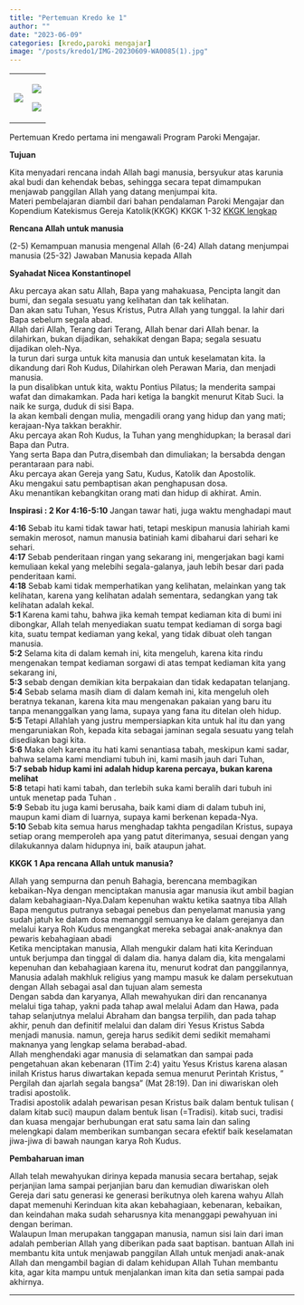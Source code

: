 ```yaml
---
title: "Pertemuan Kredo ke 1"
author: ""
date: "2023-06-09"
categories: [kredo,paroki mengajar]
image: "/posts/kredo1/IMG-20230609-WA0085(1).jpg"
---
```


+-----------------------------------------------+-----------------------------------------------+
| ![](/posts/kredo1/IMG-20230609-WA0089(1).jpg) | ![](/posts/kredo1/IMG-20230609-WA0079(1).jpg) |
|                                               |                                               |
|                                               | ![](/posts/kredo1/IMG-20230609-WA0085(1).jpg) |
+-----------------------------------------------+-----------------------------------------------+

Pertemuan Kredo pertama ini mengawali Program Paroki Mengajar. 

**Tujuan**

Kita menyadari rencana indah Allah bagi manusia, bersyukur atas karunia akal budi dan kehendak bebas, sehingga secara tepat dimampukan menjawab panggilan Allah yang datang menjumpai kita.\
Materi pembelajaran diambil dari bahan pendalaman Paroki Mengajar dan Kopendium Katekismus Gereja Katolik(KKGK) KKGK 1-32 [KKGK lengkap](/posts/KompendiumKatekismus.pdf)

**Rencana Allah untuk manusia**

(2-5) Kemampuan manusia mengenal Allah (6-24) Allah datang menjumpai manusia (25-32) Jawaban Manusia kepada Allah

**Syahadat Nicea Konstantinopel**

Aku percaya akan satu Allah, Bapa yang mahakuasa, Pencipta langit dan bumi, dan segala sesuatu yang kelihatan dan tak kelihatan.\
Dan akan satu Tuhan, Yesus Kristus, Putra Allah yang tunggal. Ia lahir dari Bapa sebelum segala abad.\
Allah dari Allah, Terang dari Terang, Allah benar dari Allah benar. Ia dilahirkan, bukan dijadikan, sehakikat dengan Bapa; segala sesuatu dijadikan oleh-Nya.\
Ia turun dari surga untuk kita manusia dan untuk keselamatan kita. Ia dikandung dari Roh Kudus, Dilahirkan oleh Perawan Maria, dan menjadi manusia.\
Ia pun disalibkan untuk kita, waktu Pontius Pilatus; Ia menderita sampai wafat dan dimakamkan. Pada hari ketiga Ia bangkit menurut Kitab Suci. Ia naik ke surga, duduk di sisi Bapa.\
Ia akan kembali dengan mulia, mengadili orang yang hidup dan yang mati; kerajaan-Nya takkan berakhir.\
Aku percaya akan Roh Kudus, Ia Tuhan yang menghidupkan; Ia berasal dari Bapa dan Putra.\
Yang serta Bapa dan Putra,disembah dan dimuliakan; Ia bersabda dengan perantaraan para nabi.\
Aku percaya akan Gereja yang Satu, Kudus, Katolik dan Apostolik.\
Aku mengakui satu pembaptisan akan penghapusan dosa.\
Aku menantikan kebangkitan orang mati dan hidup di akhirat. Amin.

**Inspirasi : 2 Kor 4:16-5:10** Jangan tawar hati, juga waktu menghadapi maut

**4:16** Sebab itu kami tidak tawar hati, tetapi meskipun manusia lahiriah kami semakin merosot, namun manusia batiniah kami dibaharui dari sehari ke sehari.\
**4:17** Sebab penderitaan ringan yang sekarang ini, mengerjakan bagi kami kemuliaan kekal yang melebihi segala-galanya, jauh lebih besar dari pada penderitaan kami.\
**4:18** Sebab kami tidak memperhatikan yang kelihatan, melainkan yang tak kelihatan, karena yang kelihatan adalah sementara, sedangkan yang tak kelihatan adalah kekal.\
**5:1** Karena kami tahu, bahwa jika kemah tempat kediaman kita di bumi ini dibongkar, Allah telah menyediakan suatu tempat kediaman di sorga bagi kita, suatu tempat kediaman yang kekal, yang tidak dibuat oleh tangan manusia.\
**5:2** Selama kita di dalam kemah ini, kita mengeluh, karena kita rindu mengenakan tempat kediaman sorgawi di atas tempat kediaman kita yang sekarang ini,\
**5:3** sebab dengan demikian kita berpakaian dan tidak kedapatan telanjang.\
**5:4** Sebab selama masih diam di dalam kemah ini, kita mengeluh oleh beratnya tekanan, karena kita mau mengenakan pakaian yang baru itu tanpa menanggalkan yang lama, supaya yang fana itu ditelan oleh hidup.\
**5:5** Tetapi Allahlah yang justru mempersiapkan kita untuk hal itu dan yang mengaruniakan Roh, kepada kita sebagai jaminan segala sesuatu yang telah disediakan bagi kita.\
**5:6** Maka oleh karena itu hati kami senantiasa tabah, meskipun kami sadar, bahwa selama kami mendiami tubuh ini, kami masih jauh dari Tuhan,\
**5:7 sebab hidup kami ini adalah hidup karena percaya, bukan karena melihat**\
**5:8** tetapi hati kami tabah, dan terlebih suka kami beralih dari tubuh ini untuk menetap pada Tuhan .\
**5:9** Sebab itu juga kami berusaha, baik kami diam di dalam tubuh ini, maupun kami diam di luarnya, supaya kami berkenan kepada-Nya.\
**5:10** Sebab kita semua harus menghadap takhta pengadilan Kristus, supaya setiap orang memperoleh apa yang patut diterimanya, sesuai dengan yang dilakukannya dalam hidupnya ini, baik ataupun jahat.

**KKGK 1 Apa rencana Allah untuk manusia?**

Allah yang sempurna dan penuh Bahagia, berencana membagikan kebaikan-Nya dengan menciptakan manusia agar manusia ikut ambil bagian dalam kebahagiaan-Nya.Dalam kepenuhan waktu ketika saatnya tiba Allah Bapa mengutus putranya sebagai penebus dan penyelamat manusia yang sudah jatuh ke dalam dosa memanggil semuanya ke dalam gerejanya dan melalui karya Roh Kudus mengangkat mereka sebagai anak-anaknya dan pewaris kebahagiaan abadi\
Ketika menciptakan manusia, Allah mengukir dalam hati kita Kerinduan untuk berjumpa dan tinggal di dalam dia. hanya dalam dia, kita mengalami kepenuhan dan kebahagiaan karena itu, menurut kodrat dan panggilannya, Manusia adalah makhluk religius yang mampu masuk ke dalam persekutuan dengan Allah sebagai asal dan tujuan alam semesta\
Dengan sabda dan karyanya, Allah mewahyukan diri dan rencananya melalui tiga tahap, yakni pada tahap awal melalui Adam dan Hawa, pada tahap selanjutnya melalui Abraham dan bangsa terpilih, dan pada tahap akhir, penuh dan definitif melalui dan dalam diri Yesus Kristus Sabda menjadi manusia. namun, gereja harus sedikit demi sedikit memahami maknanya yang lengkap selama berabad-abad.\
Allah menghendaki agar manusia di selamatkan dan sampai pada pengetahuan akan kebenaran (1Tim 2:4) yaitu Yesus Kristus karena alasan inilah Kristus harus diwartakan kepada semua menurut Perintah Kristus, " Pergilah dan ajarlah segala bangsa" (Mat 28:19). Dan ini diwariskan oleh tradisi apostolik.\
Tradisi apostolik adalah pewarisan pesan Kristus baik dalam bentuk tulisan ( dalam kitab suci) maupun dalam bentuk lisan (=Tradisi). kitab suci, tradisi dan kuasa mengajar berhubungan erat satu sama lain dan saling melengkapi dalam memberikan sumbangan secara efektif baik keselamatan jiwa-jiwa di bawah naungan karya Roh Kudus.

**Pembaharuan iman**

Allah telah mewahyukan dirinya kepada manusia secara bertahap, sejak perjanjian lama sampai perjanjian baru dan kemudian diwariskan oleh Gereja dari satu generasi ke generasi berikutnya oleh karena wahyu Allah dapat memenuhi Kerinduan kita akan kebahagiaan, kebenaran, kebaikan, dan keindahan maka sudah seharusnya kita menanggapi pewahyuan ini dengan beriman.\
Walaupun Iman merupakan tanggapan manusia, namun sisi lain dari iman adalah pemberian Allah yang diberikan pada saat baptisan. bantuan Allah ini membantu kita untuk menjawab panggilan Allah untuk menjadi anak-anak Allah dan mengambil bagian di dalam kehidupan Allah Tuhan membantu kita, agar kita mampu untuk menjalankan iman kita dan setia sampai pada akhirnya.

------------------------------------------------------------------------
